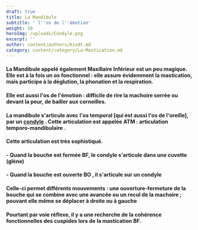 ```yaml
---
draft: true
title: La Mandibule
subtitle: ' l''os de l''émotion'
weight: 10
heroImg: /uploads/Condyle.png
excerpt: ''
author: content/authors/Kindt.md
category: content/category/La-Mastication.md
---
```


#### La Mandibule appelé également Maxillaire Inférieur est un peu magique. Elle est à la fois **un** **os** **fonctionnel** : elle assure évidemment la mastication, mais participe à la déglution, la phonation et la respiration.

<Space height={10} />

#### Elle est aussi **l'os de l'émotion** : difficile de rire la machoire serrée ou devant la peur, de bailler aux corneilles.

<Space height={20} />

#### La mandibule s'articule avec  l'os temporal \[qui est aussi l'os de l'oreille], par un [condyle]() . Cette articulation est appelée **ATM** : articulation temporo-mandibulaire .

#### Cette articulation est très sophistiqué. 

#### - Quand la bouche est fermée BF, le condyle s'articule dans une cuvette (glène) 

#### - Quand la bouche est ouverte BO , il s'articule sur un condyle

<Space height={10} />

#### Celle-ci  permet différents mouvements : une ouverture-fermeture de la bouche qui se combine avec une avancée ou un recul de la machoire ;  pouvant elle même se déplacer à droite ou à gauche

<Space height={20} />

####

#### Pourtant par voie réflexe, il y a une recherche de la cohérence fonctionnelles des cuspides lors de la mastication BF.
